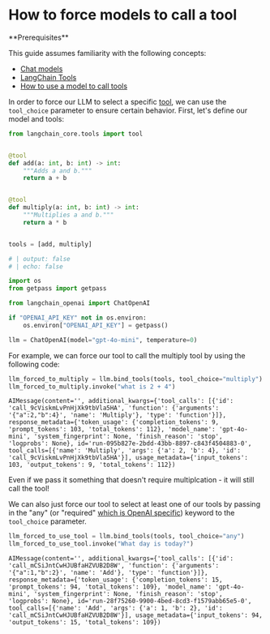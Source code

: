 # How to force models to call a tool

<Info>
**Prerequisites**


This guide assumes familiarity with the following concepts:
- [Chat models](/oss/javascript/concepts/chat_models)
- [LangChain Tools](/oss/javascript/concepts/tools)
- [How to use a model to call tools](/oss/javascript/how-to/tool_calling)
</Info>

In order to force our LLM to select a specific [tool](/oss/javascript/concepts/tools/), we can use the `tool_choice` parameter to ensure certain behavior. First, let's define our model and tools:


```python
from langchain_core.tools import tool


@tool
def add(a: int, b: int) -> int:
    """Adds a and b."""
    return a + b


@tool
def multiply(a: int, b: int) -> int:
    """Multiplies a and b."""
    return a * b


tools = [add, multiply]
```


```python
# | output: false
# | echo: false

import os
from getpass import getpass

from langchain_openai import ChatOpenAI

if "OPENAI_API_KEY" not in os.environ:
    os.environ["OPENAI_API_KEY"] = getpass()

llm = ChatOpenAI(model="gpt-4o-mini", temperature=0)
```

For example, we can force our tool to call the multiply tool by using the following code:


```python
llm_forced_to_multiply = llm.bind_tools(tools, tool_choice="multiply")
llm_forced_to_multiply.invoke("what is 2 + 4")
```

```output
AIMessage(content='', additional_kwargs={'tool_calls': [{'id': 'call_9cViskmLvPnHjXk9tbVla5HA', 'function': {'arguments': '{"a":2,"b":4}', 'name': 'Multiply'}, 'type': 'function'}]}, response_metadata={'token_usage': {'completion_tokens': 9, 'prompt_tokens': 103, 'total_tokens': 112}, 'model_name': 'gpt-4o-mini', 'system_fingerprint': None, 'finish_reason': 'stop', 'logprobs': None}, id='run-095b827e-2bdd-43bb-8897-c843f4504883-0', tool_calls=[{'name': 'Multiply', 'args': {'a': 2, 'b': 4}, 'id': 'call_9cViskmLvPnHjXk9tbVla5HA'}], usage_metadata={'input_tokens': 103, 'output_tokens': 9, 'total_tokens': 112})
```

Even if we pass it something that doesn't require multiplcation - it will still call the tool!

We can also just force our tool to select at least one of our tools by passing in the "any" (or "required" [which is OpenAI specific](https://python.langchain.com/api_reference/openai/chat_models/langchain_openai.chat_models.base.BaseChatOpenAI.html#langchain_openai.chat_models.base.BaseChatOpenAI.bind_tools)) keyword to the `tool_choice` parameter.


```python
llm_forced_to_use_tool = llm.bind_tools(tools, tool_choice="any")
llm_forced_to_use_tool.invoke("What day is today?")
```

```output
AIMessage(content='', additional_kwargs={'tool_calls': [{'id': 'call_mCSiJntCwHJUBfaHZVUB2D8W', 'function': {'arguments': '{"a":1,"b":2}', 'name': 'Add'}, 'type': 'function'}]}, response_metadata={'token_usage': {'completion_tokens': 15, 'prompt_tokens': 94, 'total_tokens': 109}, 'model_name': 'gpt-4o-mini', 'system_fingerprint': None, 'finish_reason': 'stop', 'logprobs': None}, id='run-28f75260-9900-4bed-8cd3-f1579abb65e5-0', tool_calls=[{'name': 'Add', 'args': {'a': 1, 'b': 2}, 'id': 'call_mCSiJntCwHJUBfaHZVUB2D8W'}], usage_metadata={'input_tokens': 94, 'output_tokens': 15, 'total_tokens': 109})
```
